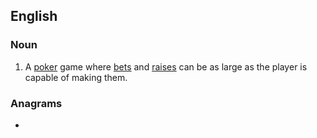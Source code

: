 ==English==

===Noun===
{{en-noun|-}}

# {{label|en|poker}} A [[poker]] game where [[bets]] and [[raises]] can be as large as the player is capable of making them.

===Anagrams===
* {{l|en|motilin}}
